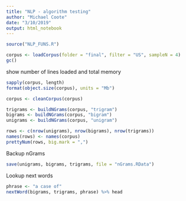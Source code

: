 ```yaml
---
title: "NLP - algorithm testing"
author: "Michael Coote"
date: "3/10/2019"
output: html_notebook
---
```



```r
source("NLP_FUNS.R")
```

```r
corpus <- loadCorpus(folder = "final", filter = "US", sampleN = 4)
gc()
```

show number of lines loaded and total memory

```r
sapply(corpus, length)
format(object.size(corpus), units = "Mb")
```

```r
corpus <- cleanCorpus(corpus)
```

```r
trigrams <- buildNGrams(corpus, "trigram")
bigrams <- buildNGrams(corpus, "bigram")
unigrams <- buildNGrams(corpus, "unigram")
```

```r
rows <- c(nrow(unigrams), nrow(bigrams), nrow(trigrams))
names(rows) <- names(corpus)
prettyNum(rows, big.mark = ",")
```

Backup nGrams

```r
save(unigrams, bigrams, trigrams, file = "nGrams.RData")
```

Lookup next words

```r
phrase <- "a case of"
nextWord(bigrams, trigrams, phrase) %>% head
```


